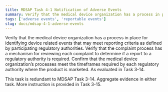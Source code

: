 ```yaml
---
title: MDSAP Task 4-1 Notification of Adverse Events
summary: Verify that the medical device organization has a process in place for identifying device related events that may meet reporting criteria as defined by participating regulatory authorities.
tags: ['adverse events', 'reportable events']
slug: docs/mdsap-4-1-adverse-events
---
```


<RegLang>
Verify that the medical device organization has a process in place for identifying device related events that may meet reporting criteria as defined by participating regulatory 
authorities.
Verify that the complaint process has a mechanism for reviewing each complaint to determine if a report to a regulatory authority is required.
Confirm that the medical device organization’s processes meet the timeframes required by each regulatory authority where the product is marketed.
</RegLang>

<ReportLang>
As evaluated in Task 3-14. 
</ReportLang>

This task is redundant to <QLink>MDSAP Task 3-14</QLink>. Aggregate evidence in either task. More instruction is provided in Task 3-15.



